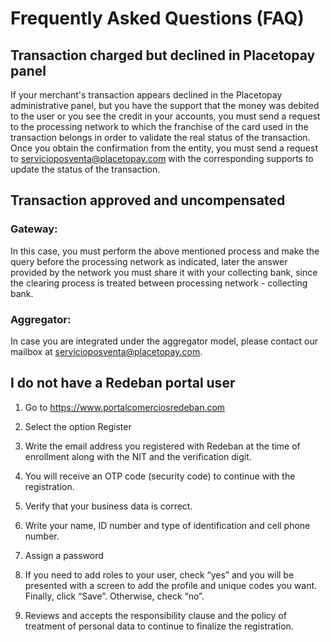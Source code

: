 


<HeroPattern />

# Frequently Asked Questions (FAQ)

## Transaction charged but declined in Placetopay panel
If your merchant's transaction appears declined in the Placetopay administrative panel, but you have the support that the money was debited to the user or you see the credit in your accounts, you must send a request to the processing network to which the franchise of the card used in the transaction belongs in order to validate the real status of the transaction. Once you obtain the confirmation from the entity, you must send a request to servicioposventa@placetopay.com with the corresponding supports to update the status of the transaction.

## Transaction approved and uncompensated 

### Gateway:

In this case, you must perform the above mentioned process and make the query before the processing network as indicated, later the answer provided by the network you must share it with your collecting bank, since the clearing process is treated between processing network - collecting bank.

### Aggregator:
In case you are integrated under the aggregator model, please contact our mailbox at servicioposventa@placetopay.com.

## I do not have a Redeban portal user

1. Go to https://www.portalcomerciosredeban.com

2. Select the option Register

<CenteredContainer>
    <ImageZoom
      src="/payments/processing_networks/login_rd.webp"
      alt="login_rd"
      className="w-full h-auto shadow rounded-md my-0 transition-transform duration-300 ease-in-out cursor-pointer hover:scale-110 focus:scale-110" 
    />
</CenteredContainer>

3. Write the email address you registered with Redeban at the time of enrollment along with the NIT and the verification digit. 

<CenteredContainer>
    <ImageZoom
      src="/payments/processing_networks/user_rd.webp"
      alt="user_rd"
      className="w-full h-auto shadow rounded-md my-0 transition-transform duration-300 ease-in-out cursor-pointer hover:scale-110 focus:scale-110" 
    />
</CenteredContainer>

4. You will receive an OTP code (security code) to continue with the registration.

<CenteredContainer>
    <ImageZoom
      src="/payments/processing_networks/otp_rd.webp"
      alt="otp_rd"
      className="w-full h-auto shadow rounded-md my-0 transition-transform duration-300 ease-in-out cursor-pointer hover:scale-110 focus:scale-110" 
    />
</CenteredContainer>

5. Verify that your business data is correct.

6. Write your name, ID number and type of identification and cell phone number.

<CenteredContainer>
    <ImageZoom
      src="/payments/processing_networks/form_rd.webp"
      alt="form_rd"
      className="w-full h-auto shadow rounded-md my-0 transition-transform duration-300 ease-in-out cursor-pointer hover:scale-110 focus:scale-110" 
    />
</CenteredContainer>

7.	Assign a password

8.	If you need to add roles to your user, check “yes” and you will be presented with a screen to add the profile and unique codes you want. Finally, click “Save”. Otherwise, check “no”.

<CenteredContainer>
    <ImageZoom
      src="/payments/processing_networks/password_rd.webp"
      alt="password_rd"
      className="w-full h-auto shadow rounded-md my-0 transition-transform duration-300 ease-in-out cursor-pointer hover:scale-110 focus:scale-110" 
    />
</CenteredContainer>

9.	Reviews and accepts the responsibility clause and the policy of treatment of personal data to continue to finalize the registration.

<CenteredContainer>
    <ImageZoom
      src="/payments/processing_networks/termines_rd.webp"
      alt="termines_rd"
      className="w-full h-auto shadow rounded-md my-0 transition-transform duration-300 ease-in-out cursor-pointer hover:scale-110 focus:scale-110" 
    />
</CenteredContainer>
